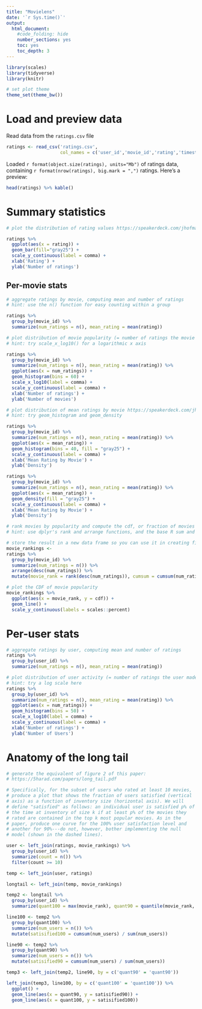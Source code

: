 ---
title: "Movielens"
date: '`r Sys.time()`'
output:
  html_document:
    #code_folding: hide
    number_sections: yes
    toc: yes
    toc_depth: 3
---

```{r setup, include=FALSE}
library(scales)
library(tidyverse)
library(knitr)

# set plot theme
theme_set(theme_bw())
```

# Load and preview data

Read data from the `ratings.csv` file
```{r load-data}
ratings <- read_csv('ratings.csv',
                    col_names = c('user_id','movie_id','rating','timestamp'))
```

Loaded `r format(object.size(ratings), units="Mb")` of ratings data, containing `r format(nrow(ratings), big.mark = ",")` ratings. Here's a preview:
```{r preview-data}
head(ratings) %>% kable()
```

# Summary statistics

```{r dist-ratings}
# plot the distribution of rating values https://speakerdeck.com/jhofman/modeling-social-data-lecture-2-introduction-to-counting?slide=26

ratings %>%
  ggplot(aes(x = rating)) +
  geom_bar(fill="gray25") +
  scale_y_continuous(label = comma) +
  xlab('Rating') +
  ylab('Number of ratings')
```

## Per-movie stats

```{r aggregate-by-movie}
# aggregate ratings by movie, computing mean and number of ratings
# hint: use the n() function for easy counting within a group

ratings %>%
  group_by(movie_id) %>%
  summarize(num_ratings = n(), mean_rating = mean(rating))
```

```{r dist-movie-popularity}
# plot distribution of movie popularity (= number of ratings the movie received)
# hint: try scale_x_log10() for a logarithmic x axis

ratings %>%
  group_by(movie_id) %>%
  summarize(num_ratings = n(), mean_rating = mean(rating)) %>%
  ggplot(aes(x = num_ratings)) +
  geom_histogram(bins = 60) +
  scale_x_log10(label = comma) +
  scale_y_continuous(label = comma) +
  xlab('Number of ratings') +
  ylab('Number of movies')
```

```{r dist-mean-ratings-by-movie}
# plot distribution of mean ratings by movie https://speakerdeck.com/jhofman/modeling-social-data-lecture-2-introduction-to-counting?slide=28
# hint: try geom_histogram and geom_density

ratings %>%
  group_by(movie_id) %>%
  summarize(num_ratings = n(), mean_rating = mean(rating)) %>%
  ggplot(aes(x = mean_rating)) +
  geom_histogram(bins = 40, fill = "gray25") +
  scale_y_continuous(label = comma) +
  xlab('Mean Rating by Movie') +
  ylab('Density')

ratings %>%
  group_by(movie_id) %>%
  summarize(num_ratings = n(), mean_rating = mean(rating)) %>%
  ggplot(aes(x = mean_rating)) +
  geom_density(fill = "gray25") +
  scale_y_continuous(label = comma) +
  xlab('Mean Rating by Movie') +
  ylab('Density')
```

```{r cdf-movie-pop}
# rank movies by popularity and compute the cdf, or fraction of movies covered by the top-k moves https://speakerdeck.com/jhofman/modeling-social-data-lecture-2-introduction-to-counting?slide=30
# hint: use dplyr's rank and arrange functions, and the base R sum and cumsum functions

# store the result in a new data frame so you can use it in creating figure 2 from the paper below
movie_rankings <- 
ratings %>%
  group_by(movie_id) %>%
  summarize(num_ratings = n()) %>%
  arrange(desc(num_ratings)) %>%
  mutate(movie_rank = rank(desc(num_ratings)), cumsum = cumsum(num_ratings), sum = sum(num_ratings), cdf = cumsum(num_ratings) / sum(num_ratings))

# plot the CDF of movie popularity
movie_rankings %>%
  ggplot(aes(x = movie_rank, y = cdf)) +
  geom_line() +
  scale_y_continuous(labels = scales::percent)
```


# Per-user stats

```{r aggregate-by-user}
# aggregate ratings by user, computing mean and number of ratings
ratings %>%
  group_by(user_id) %>%
  summarize(num_ratings = n(), mean_rating = mean(rating))
```

```{r dist-user-activity}
# plot distribution of user activity (= number of ratings the user made)
# hint: try a log scale here
ratings %>%
  group_by(user_id) %>%
  summarize(num_ratings = n(), mean_rating = mean(rating)) %>%
  ggplot(aes(x = num_ratings)) +
  geom_histogram(bins = 50) +
  scale_x_log10(label = comma) +
  scale_y_continuous(label = comma) +
  xlab('Number of ratings') +
  ylab('Number of Users')
```

# Anatomy of the long tail

```{r long-tail}
# generate the equivalent of figure 2 of this paper:
# https://5harad.com/papers/long_tail.pdf

# Specifically, for the subset of users who rated at least 10 movies,
# produce a plot that shows the fraction of users satisfied (vertical
# axis) as a function of inventory size (horizontal axis). We will
# define "satisfied" as follows: an individual user is satisfied p% of
# the time at inventory of size k if at least p% of the movies they
# rated are contained in the top k most popular movies. As in the
# paper, produce one curve for the 100% user satisfaction level and
# another for 90%---do not, however, bother implementing the null
# model (shown in the dashed lines).

user <- left_join(ratings, movie_rankings) %>%
  group_by(user_id) %>%
  summarize(count = n()) %>%
  filter(count >= 10)

temp <- left_join(user, ratings)

longtail <- left_join(temp, movie_rankings)

temp2 <- longtail %>%
  group_by(user_id) %>%
  summarize(quant100 = max(movie_rank), quant90 = quantile(movie_rank, .9))

line100 <- temp2 %>%
  group_by(quant100) %>%
  summarize(num_users = n()) %>%
  mutate(satisified100 = cumsum(num_users) / sum(num_users))

line90 <- temp2 %>%
  group_by(quant90) %>%
  summarize(num_users = n()) %>%
  mutate(satisified90 = cumsum(num_users) / sum(num_users))

temp3 <- left_join(temp2, line90, by = c('quant90' = 'quant90'))

left_join(temp3, line100, by = c('quant100' = 'quant100')) %>%
  ggplot() +
  geom_line(aes(x = quant90, y = satisified90)) +
  geom_line(aes(x = quant100, y = satisified100))
```